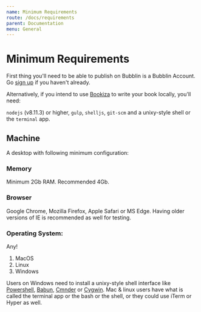 ```yaml
---
name: Minimum Requirements
route: /docs/requirements
parent: Documentation
menu: General
---
```

# Minimum Requirements

First thing you'll need to be able to publish on Bubblin is a Bubblin Account. Go [sign up](https://bubblin.io/users/new) if you haven't already.

Alternatively, if you intend to use [Bookiza](http://bookiza.io) to write your book locally, you'll need:

`nodejs` (v8.11.3) or higher, `gulp`, `shelljs`, `git-scm` and a unixy-style shell or the `terminal` app.


## Machine
A desktop with following minimum configuration:

### Memory
Minimum 2Gb RAM. Recommended 4Gb.

### Browser
Google Chrome, Mozilla Firefox, Apple Safari or MS Edge. Having older versions of IE is recommended as well for testing.

### Operating System: 

Any!

1. MacOS
2. Linux 
3. Windows

Users on Windows need to install a unixy-style shell interface like [Powershell](https://docs.microsoft.com/en-us/powershell/scripting/setup/installing-windows-powershell?view=powershell-6), [Babun](http://babun.github.io/), [Cmnder](https://github.com/cmderdev/cmder) or [Cygwin](https://www.cygwin.com/). Mac & linux users have what is called the terminal app or the bash or the shell, or they could use iTerm or Hyper as well.

